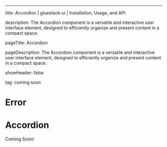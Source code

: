 ---
title: Accordion | gluestack-ui | Installation, Usage, and API

description: The Accordion component is a versatile and interactive user interface element, designed to efficiently organize and present content in a compact space.

pageTitle: Accordion

pageDescription: The Accordion component is a versatile and interactive user interface element, designed to efficiently organize and present content in a compact space.

showHeader: false

tag: coming soon

# Error

<Meta title="with-nativewind/components/Disclosure/Accordion" />

# Accordion

Coming Soon!